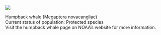 
![](images/Humpbackwhale.png)

Humpback whale (Megaptera novaeangliae)\
Current status of population: Protected species\
Visit the humpback whale page on NOAA's website for more information.
